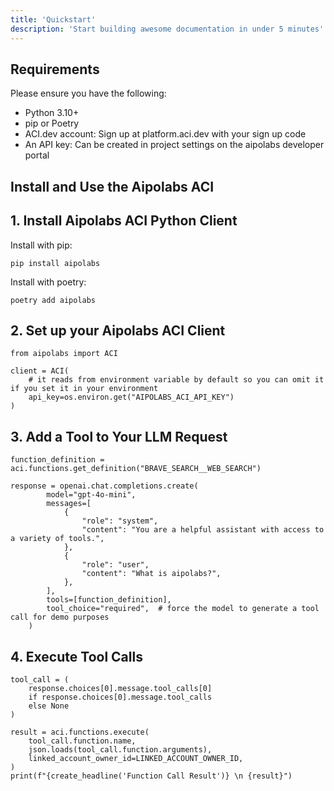```yaml
---
title: 'Quickstart'
description: 'Start building awesome documentation in under 5 minutes'
---
```


## Requirements

Please ensure you have the following:
- Python 3.10+
- pip or Poetry
- ACI.dev account: Sign up at platform.aci.dev with your sign up code
- An API key: Can be created in project settings on the aipolabs developer portal

## Install and Use the Aipolabs ACI

## 1. Install Aipolabs ACI Python Client

Install with pip:
```
pip install aipolabs
```

Install with poetry:
```
poetry add aipolabs
```

## 2. Set up your Aipolabs ACI Client
```
from aipolabs import ACI

client = ACI(
    # it reads from environment variable by default so you can omit it if you set it in your environment
    api_key=os.environ.get("AIPOLABS_ACI_API_KEY")
)
```

## 3. Add a Tool to Your LLM Request
```
function_definition = aci.functions.get_definition("BRAVE_SEARCH__WEB_SEARCH")

response = openai.chat.completions.create(
        model="gpt-4o-mini",
        messages=[
            {
                "role": "system",
                "content": "You are a helpful assistant with access to a variety of tools.",
            },
            {
                "role": "user",
                "content": "What is aipolabs?",
            },
        ],
        tools=[function_definition],
        tool_choice="required",  # force the model to generate a tool call for demo purposes
    )
```

## 4. Execute Tool Calls
```
tool_call = (
    response.choices[0].message.tool_calls[0]
    if response.choices[0].message.tool_calls
    else None
)

result = aci.functions.execute(
    tool_call.function.name,
    json.loads(tool_call.function.arguments),
    linked_account_owner_id=LINKED_ACCOUNT_OWNER_ID,
)
print(f"{create_headline('Function Call Result')} \n {result}")
```
